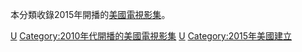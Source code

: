 本分類收錄2015年開播的[[美國|美國]][[電視影集|電視影集]]。

{{year by category
|m=2
|c=0
|d=1
|y=5
|cat=開播的美國電視影集
|sortkey=美國電視
|parent=各年開播的美國電視影集
|subcat=2015年美國電視
}}

[[Category:2015年開播的電視影集|U]]
[[Category:2010年代開播的美國電視影集|Category:2010年代開播的美國電視影集]]
[[Category:2015年電視劇集|U]]
[[Category:2015年美國建立|Category:2015年美國建立]]